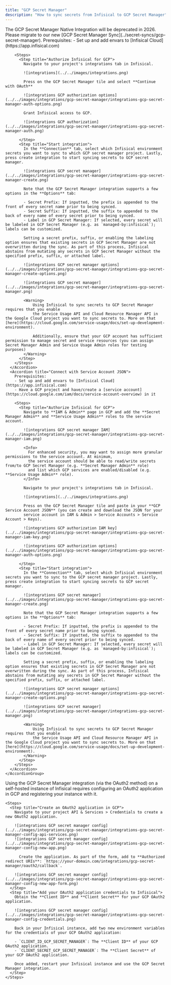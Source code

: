 ```yaml
---
title: "GCP Secret Manager"
description: "How to sync secrets from Infisical to GCP Secret Manager"
---
```


<Note>
    The GCP Secret Manager Native Integration will be deprecated in 2026. Please migrate to our new [GCP Secret Manager Sync](../secret-syncs/gcp-secret-manager).
</Note>

<Tabs>
  <Tab title="Usage">
    <AccordionGroup>
      <Accordion title="Connect with OAuth2">
        Prerequisites:
        - Set up and add envars to [Infisical Cloud](https://app.infisical.com)

        <Steps>
          <Step title="Authorize Infisical for GCP">
            Navigate to your project's integrations tab in Infisical.

            ![integrations](../../images/integrations.png)

            Press on the GCP Secret Manager tile and select **Continue with OAuth**

            ![integrations GCP authorization options](../../images/integrations/gcp-secret-manager/integrations-gcp-secret-manager-auth-options.png)

            Grant Infisical access to GCP.

            ![integrations GCP authorization](../../images/integrations/gcp-secret-manager/integrations-gcp-secret-manager-auth.png)

          </Step>
          <Step title="Start integration">
            In the **Connection** tab, select which Infisical environment secrets you want to sync to which GCP secret manager project. Lastly, press create integration to start syncing secrets to GCP secret manager.

            ![integrations GCP secret manager](../../images/integrations/gcp-secret-manager/integrations-gcp-secret-manager-create.png)

            Note that the GCP Secret Manager integration supports a few options in the **Options** tab:

            - Secret Prefix: If inputted, the prefix is appended to the front of every secret name prior to being synced.
            - Secret Suffix: If inputted, the suffix to appended to the back of every name of every secret prior to being synced.
            - Label in GCP Secret Manager: If selected, every secret will be labeled in GCP Secret Manager (e.g. as `managed-by:infisical`); labels can be customized.

            Setting a secret prefix, suffix, or enabling the labeling option ensures that existing secrets in GCP Secret Manager are not overwritten during the sync. As part of this process, Infisical abstains from mutating any secrets in GCP Secret Manager without the specified prefix, suffix, or attached label.

            ![integrations GCP secret manager options](../../images/integrations/gcp-secret-manager/integrations-gcp-secret-manager-create-options.png)

            ![integrations GCP secret manager](../../images/integrations/gcp-secret-manager/integrations-gcp-secret-manager.png)

            <Warning>
                Using Infisical to sync secrets to GCP Secret Manager requires that you enable
                the Service Usage API and Cloud Resource Manager API in the Google Cloud project you want to sync secrets to. More on that [here](https://cloud.google.com/service-usage/docs/set-up-development-environment).

                Additionally, ensure that your GCP account has sufficient permission to manage secret and service resources (you can assign Secret Manager Admin and Service Usage Admin roles for testing purposes)
            </Warning>
          </Step>
        </Steps>
      </Accordion>
      <Accordion title="Connect with Service Account JSON">
        Prerequisites:
        - Set up and add envars to [Infisical Cloud](https://app.infisical.com)
        - Have a GCP project and have/create a [service account](https://cloud.google.com/iam/docs/service-account-overview) in it

        <Steps>
          <Step title="Authorize Infisical for GCP">
            Navigate to **IAM & Admin** page in GCP and add the **Secret Manager Admin** and **Service Usage Admin** roles to the service account.

            ![integrations GCP secret manager IAM](../../images/integrations/gcp-secret-manager/integrations-gcp-secret-manager-iam.png)

            <Info>
              For enhanced security, you may want to assign more granular permissions to the service account. At minimum,
              the service account should be able to read/write secrets from/to GCP Secret Manager (e.g. **Secret Manager Admin** role)
              and list which GCP services are enabled/disabled (e.g. **Service Usage Admin** role).
            </Info>

            Navigate to your project's integrations tab in Infisical.

            ![integrations](../../images/integrations.png)

            Press on the GCP Secret Manager tile and paste in your **GCP Service Account JSON** (you can create and download the JSON for your
            service account in IAM & Admin > Service Accounts > Service Account > Keys).

            ![integrations GCP authorization IAM key](../../images/integrations/gcp-secret-manager/integrations-gcp-secret-manager-iam-key.png)

            ![integrations GCP authorization options](../../images/integrations/gcp-secret-manager/integrations-gcp-secret-manager-auth-options.png)

          </Step>
          <Step title="Start integration">
            In the **Connection** tab, select which Infisical environment secrets you want to sync to the GCP secret manager project. Lastly, press create integration to start syncing secrets to GCP secret manager.

            ![integrations GCP secret manager](../../images/integrations/gcp-secret-manager/integrations-gcp-secret-manager-create.png)

            Note that the GCP Secret Manager integration supports a few options in the **Options** tab:

            - Secret Prefix: If inputted, the prefix is appended to the front of every secret name prior to being synced.
            - Secret Suffix: If inputted, the suffix to appended to the back of every name of every secret prior to being synced.
            - Label in GCP Secret Manager: If selected, every secret will be labeled in GCP Secret Manager (e.g. as `managed-by:infisical`); labels can be customized.

            Setting a secret prefix, suffix, or enabling the labeling option ensures that existing secrets in GCP Secret Manager are not overwritten during the sync. As part of this process, Infisical abstains from mutating any secrets in GCP Secret Manager without the specified prefix, suffix, or attached label.

            ![integrations GCP secret manager options](../../images/integrations/gcp-secret-manager/integrations-gcp-secret-manager-create-options.png)

            ![integrations GCP secret manager](../../images/integrations/gcp-secret-manager/integrations-gcp-secret-manager.png)

            <Warning>
                Using Infisical to sync secrets to GCP Secret Manager requires that you enable
                the Service Usage API and Cloud Resource Manager API in the Google Cloud project you want to sync secrets to. More on that [here](https://cloud.google.com/service-usage/docs/set-up-development-environment).
            </Warning>
          </Step>
        </Steps>
      </Accordion>
    </AccordionGroup>

  </Tab>
  <Tab title="Self-Hosted Setup">
    Using the GCP Secret Manager integration (via the OAuth2 method) on a self-hosted instance of Infisical requires configuring an OAuth2 application in GCP
    and registering your instance with it.

    <Steps>
      <Step title="Create an OAuth2 application in GCP">
        Navigate to your project API & Services > Credentials to create a new OAuth2 application.

        ![integrations GCP secret manager config](../../images/integrations/gcp-secret-manager/integrations-gcp-secret-manager-config-api-services.png)
        ![integrations GCP secret manager config](../../images/integrations/gcp-secret-manager/integrations-gcp-secret-manager-config-new-app.png)

          Create the application. As part of the form, add to **Authorized redirect URIs**: `https://your-domain.com/integrations/gcp-secret-manager/oauth2/callback`.

        ![integrations GCP secret manager config](../../images/integrations/gcp-secret-manager/integrations-gcp-secret-manager-config-new-app-form.png)
      </Step>
      <Step title="Add your OAuth2 application credentials to Infisical">
        Obtain the **Client ID** and **Client Secret** for your GCP OAuth2 application.

        ![integrations GCP secret manager config](../../images/integrations/gcp-secret-manager/integrations-gcp-secret-manager-config-credentials.png)

        Back in your Infisical instance, add two new environment variables for the credentials of your GCP OAuth2 application:

        - `CLIENT_ID_GCP_SECRET_MANAGER`: The **Client ID** of your GCP OAuth2 application.
        - `CLIENT_SECRET_GCP_SECRET_MANAGER`: The **Client Secret** of your GCP OAuth2 application.

        Once added, restart your Infisical instance and use the GCP Secret Manager integration.
      </Step>
    </Steps>

  </Tab>
</Tabs>
